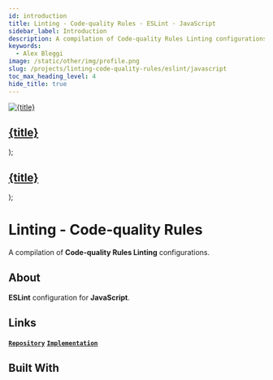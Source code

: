 ```yaml
---
id: introduction
title: Linting - Code-quality Rules · ESLint · JavaScript
sidebar_label: Introduction
description: A compilation of Code-quality Rules Linting configurations.
keywords:
  - Alex Bleggi
image: /static/other/img/profile.png
slug: /projects/linting-code-quality-rules/eslint/javascript
toc_max_heading_level: 4
hide_title: true
---
```



  <a className="built-with" href={url}>
    <img className={`built-with__image ${className}`} src={useBaseUrl(`img/knowledge/${image}`)} alt={title} style={style}/>
    <div className="built-with__overlay">
      <h2 className="built-with__heading">{title}</h2>
    </div>
  </a>
);

  <a className="built-with-text" href={url}>
    <div className="built-with-text__overlay">
      <h2 className="built-with-text__heading">{title}</h2>
    </div>
  </a>
);

# Linting - Code-quality Rules

A compilation of **Code-quality Rules Linting** configurations.

## About

**ESLint** configuration for **JavaScript**.

## Links

**[`Repository`](https://github.com/alexbjr369/linting-code-quality-rules/eslint/javascript)** **[`Implementation`](/docs/projects/linting-code-quality-rules/eslint/javascript/implementation)**

## Built With

<div className="markdown-code thin-scrollbar">
  <div className="markdown-code__container">
    <BuiltWith url="/knowledge/editorconfig" image="editorconfig.png" title="EditorConfig"></BuiltWith>
    <BuiltWith url="/knowledge/prettier" image="prettier.svg" title="Prettier"></BuiltWith>
    <BuiltWith url="/knowledge/javascript" image="javascript.svg" title="javaScript"></BuiltWith>
    <BuiltWith url="/knowledge/eslint" image="eslint.svg" title="ESLint"></BuiltWith>
    <BuiltWithText url="/knowledge/lint-staged" title="lint-staged"></BuiltWithText>
    <BuiltWithText url="/knowledge/husky" title="husky"></BuiltWithText>
    <BuiltWithText url="/knowledge/commitlint-cli" title="@commitlint/cli"></BuiltWithText>
    <BuiltWithText url="/knowledge/commitlint-config-conventional" title="@commitlint/config-conventional"></BuiltWithText>
    <BuiltWithText url="/knowledge/commitizen" title="commitizen"></BuiltWithText>
    <BuiltWithText url="/knowledge/cz-conventional-changelog" title="cz-conventional-changelog"></BuiltWithText>
    <BuiltWithText url="/knowledge/eslint-config-airbnb-base" title="eslint-config-airbnb-base"></BuiltWithText>
    <BuiltWithText url="/knowledge/eslint-config-prettier" title="eslint-config-prettier"></BuiltWithText>
    <BuiltWithText url="/knowledge/eslint-plugin-import" title="eslint-plugin-import"></BuiltWithText>
    <BuiltWithText url="/knowledge/eslint-plugin-prettier" title="eslint-plugin-prettier"></BuiltWithText>
  </div>
</div>
